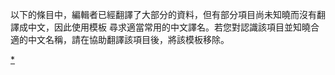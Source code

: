 {{empty category}}
以下的條目中，編輯者已經翻譯了大部分的資料，但有部分項目尚未知曉而沒有翻譯成中文，因此使用模板 {{tl|找中文}} 尋求適當常用的中文譯名。若您對認識該項目並知曉合適的中文名稱，請在協助翻譯該項目後，將該模板移除。

[[Category:翻譯請求|*]]